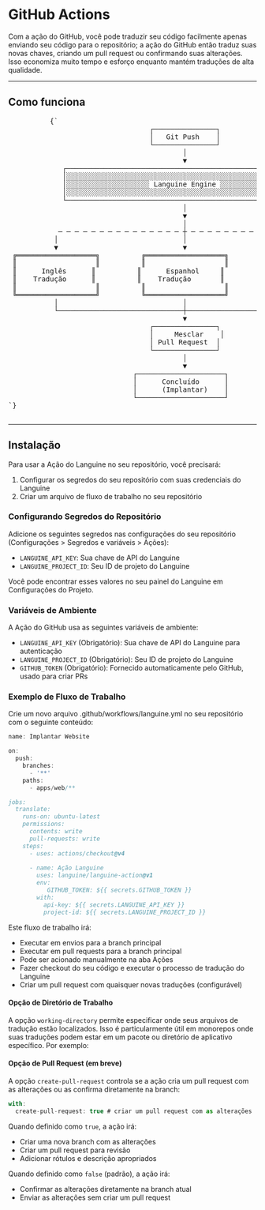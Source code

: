# GitHub Actions

Com a ação do GitHub, você pode traduzir seu código facilmente apenas enviando seu código para o repositório; a ação do GitHub então traduz suas novas chaves, criando um pull request ou confirmando suas alterações.
Isso economiza muito tempo e esforço enquanto mantém traduções de alta qualidade.

---

## Como funciona



<div className="flex flex-col items-center justify-center p-4 mb-8 h-[400px] sm:h-[500px] md:h-[650px]">
        <pre
          className="p-4 text-sm leading-5 scale-[0.5] sm:scale-[0.65] md:scale-90 transform-gpu"
          style={{
            fontFamily: "monospace",
            whiteSpace: "pre",
            textAlign: "left",
          }}
        >
          {`
                                  ┌───────────────┐
                                  │   Git Push    │
                                  └───────────────┘
                                          │
                                          ▼
             ┌─────────────────────────────────────────────────────────┐
             │░░░░░░░░░░░░░░░░░░░░░░░░░░░░░░░░░░░░░░░░░░░░░░░░░░░░░░░░░│
             │░░░░░░░░░░░░░░░░░░░░ Languine Engine ░░░░░░░░░░░░░░░░░░░░│
             │░░░░░░░░░░░░░░░░░░░░░░░░░░░░░░░░░░░░░░░░░░░░░░░░░░░░░░░░░│
             └─────────────────────────────────────────────────────────┘
                                          │
                                          ▼
                                          │
            ─ ─ ─ ─ ─ ─ ─ ─ ─ ─ ─ ─ ─ ─ ─ ┼ ─ ─ ─ ─ ─ ─ ─ ─ ─ ─ ─ ─ ─ ─ ─
           │                              │                              │
           ▼                              ▼                              ▼
 ╔═══════════════════╗          ╔═══════════════════╗          ╔═══════════════════╗
 ║                   ║          ║                   ║          ║                   ║
 ║      Inglês      ║          ║      Espanhol     ║          ║      Japonês      ║
 ║    Tradução      ║          ║    Tradução       ║          ║     Tradução      ║
 ║                   ║          ║                   ║          ║                   ║
 ╚═══════════════════╝          ╚═══════════════════╝          ╚═══════════════════╝
           │                              │                              │
           └──────────────────────────────┼──────────────────────────────┘
                                          ▼
                                  ┌───────────────┐
                                  │     Mesclar    │
                                  │ Pull Request  │
                                  └───────────────┘
                                          │
                                          ▼
                              ┌─────────────────────┐
                              │      Concluído      │
                              │      (Implantar)    │
                              └─────────────────────┘
`}
        </pre>
      </div>

---

## Instalação

Para usar a Ação do Languine no seu repositório, você precisará:

1. Configurar os segredos do seu repositório com suas credenciais do Languine
2. Criar um arquivo de fluxo de trabalho no seu repositório

### Configurando Segredos do Repositório

Adicione os seguintes segredos nas configurações do seu repositório (Configurações > Segredos e variáveis > Ações):

- `LANGUINE_API_KEY`: Sua chave de API do Languine
- `LANGUINE_PROJECT_ID`: Seu ID de projeto do Languine

Você pode encontrar esses valores no seu painel do Languine em Configurações do Projeto.



### Variáveis de Ambiente

A Ação do GitHub usa as seguintes variáveis de ambiente:
- `LANGUINE_API_KEY` (Obrigatório): Sua chave de API do Languine para autenticação
- `LANGUINE_PROJECT_ID` (Obrigatório): Seu ID de projeto do Languine 
- `GITHUB_TOKEN` (Obrigatório): Fornecido automaticamente pelo GitHub, usado para criar PRs

### Exemplo de Fluxo de Trabalho

Crie um novo arquivo .github/workflows/languine.yml no seu repositório com o seguinte conteúdo:

```ts title=".github/workflows/release.yml"
name: Implantar Website

on:
  push:
    branches:
      - '**'
    paths:
      - apps/web/**

jobs:
  translate:
    runs-on: ubuntu-latest
    permissions:
      contents: write
      pull-requests: write
    steps:
      - uses: actions/checkout@v4
      
      - name: Ação Languine
        uses: languine/languine-action@v1
        env:
           GITHUB_TOKEN: ${{ secrets.GITHUB_TOKEN }}
        with:
          api-key: ${{ secrets.LANGUINE_API_KEY }}
          project-id: ${{ secrets.LANGUINE_PROJECT_ID }}
```
 
 Este fluxo de trabalho irá:
- Executar em envios para a branch principal
- Executar em pull requests para a branch principal
- Pode ser acionado manualmente na aba Ações
- Fazer checkout do seu código e executar o processo de tradução do Languine
- Criar um pull request com quaisquer novas traduções (configurável)

#### Opção de Diretório de Trabalho

A opção `working-directory` permite especificar onde seus arquivos de tradução estão localizados. Isso é particularmente útil em monorepos onde suas traduções podem estar em um pacote ou diretório de aplicativo específico. Por exemplo:

#### Opção de Pull Request (em breve)

A opção `create-pull-request` controla se a ação cria um pull request com as alterações ou as confirma diretamente na branch:

```typescript title=".github/workflows/languine.yml"
with:
  create-pull-request: true # criar um pull request com as alterações
```

Quando definido como `true`, a ação irá:
- Criar uma nova branch com as alterações
- Criar um pull request para revisão
- Adicionar rótulos e descrição apropriados

Quando definido como `false` (padrão), a ação irá:
- Confirmar as alterações diretamente na branch atual
- Enviar as alterações sem criar um pull request